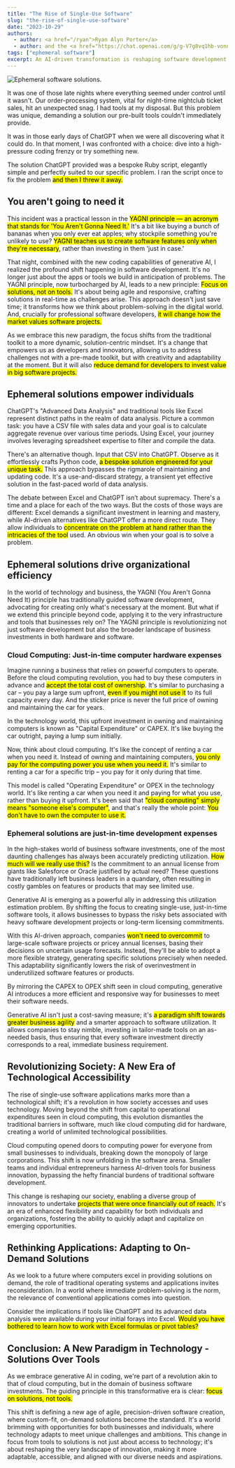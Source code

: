 ```yaml
---
title: "The Rise of Single-Use Software"
slug: "the-rise-of-single-use-software"
date: "2023-10-29"
authors:
  - author: <a href="/ryan">Ryan Alyn Porter</a>
  - author: and the <a href="https://chat.openai.com/g/g-V7g8vq1hb-vonnegut"><i>Vonnegut</i></a> GPT
tags: ["ephemeral software"]
excerpt: An AI-driven transformation is reshaping software development by solving individual problems with software solutions built just-in-time for a single purpose, in contrast with the traditional model of solving problems using general-purpose software applications built in advance.
---
```


![Ephemeral software solutions.](./images/ephemeral-software-solutions.png)

It was one of those late nights where everything seemed under control until it wasn't. Our order-processing system, vital for night-time nightclub ticket sales, hit an unexpected snag. I had tools at my disposal. But this problem was unique, demanding a solution our pre-built tools couldn't immediately provide.

It was in those early days of ChatGPT when we were all discovering what it could do. In that moment, I was confronted with a choice: dive into a high-pressure coding frenzy or try something new.

The solution ChatGPT provided was a bespoke Ruby script, elegantly simple and perfectly suited to our specific problem.  I ran the script once to fix the problem <mark>and then I threw it away.</mark>

## You aren't going to need it

This incident was a practical lesson in the <mark>YAGNI principle — an acronym that stands for 'You Aren't Gonna Need It.'</mark> It's a bit like buying a bunch of bananas when you only ever eat apples; why stockpile something you're unlikely to use? <mark>YAGNI teaches us to create software features only when they're necessary</mark>, rather than investing in them 'just in case.'

That night, combined with the new coding capabilities of generative AI, I realized the profound shift happening in software development. It's no longer just about the apps or tools we build in anticipation of problems. The YAGNI principle, now turbocharged by AI, leads to a new principle: <mark>Focus on solutions, not on tools.</mark> It's about being agile and responsive, crafting solutions in real-time as challenges arise. This approach doesn't just save time; it transforms how we think about problem-solving in the digital world.  And, crucially for professional software developers, <mark>it will change how the market values software projects.</mark>

As we embrace this new paradigm, the focus shifts from the traditional toolkit to a more dynamic, solution-centric mindset. It's a change that empowers us as developers and innovators, allowing us to address challenges not with a pre-made toolkit, but with creativity and adaptability at the moment.  But it will also <mark>reduce demand for developers to invest value in big software projects.</mark>

## Ephemeral solutions empower individuals

ChatGPT's "Advanced Data Analysis" and traditional tools like Excel represent distinct paths in the realm of data analysis. Picture a common task: you have a CSV file with sales data and your goal is to calculate aggregate revenue over various time periods. Using Excel, your journey involves leveraging spreadsheet expertise to filter and compile the data.

There's an alternative though. Input that CSV into ChatGPT. Observe as it effortlessly crafts Python code, <mark>a bespoke solution engineered for your unique task.</mark> This approach bypasses the rigmarole of maintaining and updating code. It's a use-and-discard strategy, a transient yet effective solution in the fast-paced world of data analysis.

The debate between Excel and ChatGPT isn’t about supremacy. There's a time and a place for each of the two ways. But the costs of those ways are different: Excel demands a significant investment in learning and mastery, while AI-driven alternatives like ChatGPT offer a more direct route. They allow individuals to <mark>concentrate on the problem at hand rather than the intricacies of the tool</mark> used.  An obvious win when your goal is to solve a problem.

## Ephemeral solutions drive organizational efficiency

In the world of technology and business, the YAGNI (You Aren't Gonna Need It) principle has traditionally guided software development, advocating for creating only what's necessary at the moment. But what if we extend this principle beyond code, applying it to the very infrastructure and tools that businesses rely on? The YAGNI principle is revolutionizing not just software development but also the broader landscape of business investments in both hardware and software.

### Cloud Computing: Just-in-time computer hardware expenses

Imagine running a business that relies on powerful computers to operate.  Before the cloud computing revolution, you had to buy these computers in advance and <mark>accept the total cost of ownership</mark>.  It's similar to purchasing a car – you pay a large sum upfront, <mark>even if you might not use it</mark> to its full capacity every day.  And the sticker price is never the full price of owning and maintaining the car for years.

In the technology world, this upfront investment in owning and maintaining computers is known as "Capital Expenditure" or CAPEX.  It's like buying the car outright, paying a lump sum initially.

Now, think about cloud computing.  It's like the concept of renting a car when you need it.  Instead of owning and maintaining computers, <mark>you only pay for the computing power you use when you need it.</mark>  It's similar to renting a car for a specific trip – you pay for it only during that time.

This model is called "Operating Expenditure" or OPEX in the technology world.  It's like renting a car when you need it and paying for what you use, rather than buying it upfront.  It's been said that <mark>"cloud computing" simply means "someone else's computer"</mark>, and that's really the whole point: <mark>You don't have to own the computer to use it.</mark>

### Ephemeral solutions are just-in-time development expenses

In the high-stakes world of business software investments, one of the most daunting challenges has always been accurately predicting utilization. <mark>How much will we really use this?</mark> Is the commitment to an annual license from giants like Salesforce or Oracle justified by actual need? These questions have traditionally left business leaders in a quandary, often resulting in costly gambles on features or products that may see limited use.

Generative AI is emerging as a powerful ally in addressing this utilization estimation problem. By shifting the focus to creating single-use, just-in-time software tools, it allows businesses to bypass the risky bets associated with heavy software development projects or long-term licensing commitments.

With this AI-driven approach, companies <mark>won't need to overcommit</mark> to large-scale software projects or pricey annual licenses, basing their decisions on uncertain usage forecasts. Instead, they'll be able to adopt a more flexible strategy, generating specific solutions precisely when needed. This adaptability significantly lowers the risk of overinvestment in underutilized software features or products.

By mirroring the CAPEX to OPEX shift seen in cloud computing, generative AI introduces a more efficient and responsive way for businesses to meet their software needs.

Generative AI isn't just a cost-saving measure; it's <mark>a paradigm shift towards greater business agility</mark> and a smarter approach to software utilization. It allows companies to stay nimble, investing in tailor-made tools on an as-needed basis, thus ensuring that every software investment directly corresponds to a real, immediate business requirement.

## Revolutionizing Society: A New Era of Technological Accessibility

The rise of single-use software applications marks more than a technological shift; it's a revolution in how society accesses and uses technology. Moving beyond the shift from capital to operational expenditures seen in cloud computing, this evolution dismantles the traditional barriers in software, much like cloud computing did for hardware, creating a world of unlimited technological possibilities.

Cloud computing opened doors to computing power for everyone from small businesses to individuals, breaking down the monopoly of large corporations. This shift is now unfolding in the software arena. Smaller teams and individual entrepreneurs harness AI-driven tools for business innovation, bypassing the hefty financial burdens of traditional software development.

This change is reshaping our society, enabling a diverse group of innovators to undertake <mark>projects that were once financially out of reach.</mark> It's an era of enhanced flexibility and capability for both individuals and organizations, fostering the ability to quickly adapt and capitalize on emerging opportunities.

## Rethinking Applications: Adapting to On-Demand Solutions

As we look to a future where computers excel in providing solutions on demand, the role of traditional operating systems and applications invites reconsideration. In a world where immediate problem-solving is the norm, the relevance of conventional applications comes into question.

Consider the implications if tools like ChatGPT and its advanced data analysis were available during your initial forays into Excel. <mark>Would you have bothered to learn how to work with Excel formulas or pivot tables?</mark>

## Conclusion: A New Paradigm in Technology - Solutions Over Tools

As we embrace generative AI in coding, we're part of a revolution akin to that of cloud computing, but in the domain of business software investments. The guiding principle in this transformative era is clear: <mark>focus on solutions, not tools.</mark>

This shift is defining a new age of agile, precision-driven software creation, where custom-fit, on-demand solutions become the standard. It's a world brimming with opportunities for both businesses and individuals, where technology adapts to meet unique challenges and ambitions. This change in focus from tools to solutions is not just about access to technology; it's about reshaping the very landscape of innovation, making it more adaptable, accessible, and aligned with our diverse needs and aspirations.